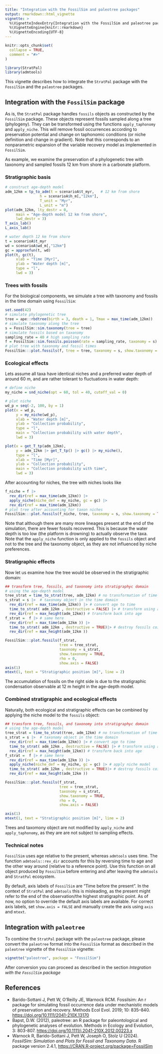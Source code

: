 ---
title: "Integration with the FossilSim and paleotree packages"
output: rmarkdown::html_vignette
vignette: >
  %\VignetteIndexEntry{Integration with the FossilSim and paleotree packages}
  %\VignetteEngine{knitr::rmarkdown}
  %\VignetteEncoding{UTF-8}
---

```{r, include = FALSE}
knitr::opts_chunk$set(
  collapse = TRUE,
  comment = "#>"
)
```

```{r setup}
library(StratPal)
library(admtools)
```

This vignette describes how to integrate the `StratPal` package with the `FossilSim` and the `paleotree` packages.

## Integration with the `FossilSim` package

As is, the `StratPal` package handles `fossils` objects as constructed by the `FossilSim` package. These objects represent fossils sampled along a tree (phylogeny). They can be transformed using the functions `apply_taphonomy` and `apply_niche`. This will remove fossil occurrences according to preservation potential and change on taphonomic conditions (or niche definition and change in gradient). Note that this corresponds to an nonparametric expansion of the variable recovery model as implemented in `FossilSim`.

As example, we examine the preservation of a phylogenetic tree with taxonomy and sampled fossils 12 km from shore in a carbonate platform.

### Stratigraphic basis

```{r, fig.alt="Age-depth model and water depth 12 km offshore (proximal slope)"}
# construct age-depth model
adm_12km = tp_to_adm(t = scenarioA$t_myr,   # 12 km from shore
                h = scenarioA$h_m[,"12km"],
                T_unit = "Myr",
                L_unit = "m")
plot(adm_12km, lty_destr = 0,
     main = "Age-depth model 12 km from shore",
     lwd_destr = 3)
T_axis_lab()
L_axis_lab()

# water depth 12 km from shore
t = scenarioA$t_myr
wd = scenarioA$wd_m[,"12km"]
gc = approxfun(t, wd)
plot(t, gc(t),
     xlab = "Time [Myr]",
     ylab = "Water depth [m]",
     type = "l",
     lwd = 3)
```


### Trees with fossils

For the biological components, we simulate a tree with taxonomy and fossils in the time domain using `FossilSim`:

```{r, fig.alt="Phylogenetic tree with sampled fossils"}
set.seed(42)
# simulate phylogenetic tree
tree = ape::rbdtree(birth = 3, death = 1, Tmax = max_time(adm_12km))
# simulate taxonomy along the tree
s = FossilSim::sim.taxonomy(tree = tree)
# simulate fossils based on taxonomy
sampling_rate = 40 # high sampling rate
f = FossilSim::sim.fossils.poisson(rate = sampling_rate, taxonomy = s)
# plot tree with taxonomy and fossil times
FossilSim:::plot.fossils(f, tree = tree, taxonomy = s, show.taxonomy = TRUE, rho = 0)
```

### Ecological effects

Lets assume all taxa have identical niches and a preferred water depth of around 60 m, and are rather tolerant to fluctuations in water depth:
```{r, fig.alt="Niche of taxa and collection probability with time"}
# define niche
my_niche = snd_niche(opt = 60, tol = 40, cutoff_val = 0)

# plot niche
wd_p = seq(-2, 100, by = 1)
plot(x = wd_p,
     y = my_niche(wd_p),
     xlab = "Water depth [m]",
     ylab = "Collection probability",
     type = "l",
     main = "Collection probability with water depth",
     lwd = 3)

plot(x = get_T_tp(adm_12km),
     y = adm_12km |> get_T_tp() |> gc() |> my_niche(),
     type = "l",
     xlab = "Time [Myr]",
     ylab = "Collection probability",
     main = "Collection probability with time",
     lwd = 3)
```

After accounting for niches, the tree with niches looks like

```{r, fig.alt="Tree with fossils after accounting for niche preference"}
f_niche = f |>
  rev_dir(ref = max_time(adm_12km)) |>
  apply_niche(niche_def = my_niche, gc = gc) |>
  rev_dir(ref = max_time(adm_12km))
# plot tree after accounting for taxon niches
FossilSim:::plot.fossils(f_niche, tree, taxonomy = s, show.taxonomy = TRUE, rho = 0)
```

Note that although there are many more lineages present at the end of the simulation, there are fewer fossils recovered. This is because the water depth is too low (the platform is drowning) to actually observe the taxa. Note that the `apply_niche` function is only applied to the `fossils` object and not to the tree and the taxonomy object, as they are not influenced by niche preferences.

### Stratigraphic effects

Now let us examine how the tree would be observed in the stratigraphic domain:

```{r, fig.alt="Tree with fossils in the stratigraphic domain"}
## transform tree, fossils, and taxonomy into stratigraphyc domain
# using the age-depth model
tree_strat = time_to_strat(tree, adm_12km) # no transformation of time to age required
s_strat = s |>  # taxonomy object in the time domain
  rev_dir(ref = max_time(adm_12km)) |> # convert age to time
  time_to_strat( adm_12km , destructive = FALSE) |> # transform using age-depth model
  rev_dir(ref = max_height(adm_12km)) # transform back into age
f_strat =  f |> # same here
  rev_dir(ref = max_time(adm_12km )) |>
  time_to_strat( adm_12km , destructive = TRUE)|> # destroy fossils coinciding with gaps
  rev_dir(ref = max_height(adm_12km ))

FossilSim:::plot.fossils(f_strat, 
                         tree = tree_strat,
                         taxonomy = s_strat,
                         show.taxonomy = TRUE, 
                         rho = 0,
                         show.axis = FALSE)
axis(1)
mtext(1, text = "Stratigraphic position [m]", line = 2)
```

The accumulation of fossils on the right side is due to the stratigraphic condensation observable at 12 m height in the age-depth model.

### Combined stratigraphic and ecological effects

Naturally, both ecological and stratigraphic effects can be combined by applying the niche model to the `fossils` object: 

```{R}
## transform tree, fossils, and taxonomy into stratigraphyc domain
# using the age-depth model
tree_strat = time_to_strat(tree, adm_12km) # no transformation of time to age required
s_strat = s |>  # taxonomy object in the time domain
  rev_dir(ref = max_time(adm_12km)) |> # convert age to time
  time_to_strat( adm_12km , destructive = FALSE) |> # transform using age-depth model
  rev_dir(ref = max_height(adm_12km)) # transform back into age
f_strat =  f |> # same here
  rev_dir(ref = max_time(adm_12km )) |>
  apply_niche(niche_def = my_niche, gc = gc) |> # apply niche model 
  time_to_strat( adm_12km , destructive = TRUE)|> # destroy fossils coinciding with gaps
  rev_dir(ref = max_height(adm_12km ))

FossilSim:::plot.fossils(f_strat,
                         tree = tree_strat,
                         taxonomy = s_strat,
                         show.taxonomy = TRUE, 
                         rho = 0,
                         show.axis = FALSE)

axis(1)
mtext(1, text = "Stratigraphic position [m]", line = 2)
```

Trees and taxomony object are not modified by `apply_niche` and `apply_taphonomy`, as they are are not subject to sampling effects.

### Technical notes

`FossilSim` uses age relative to the present, whereas `admtools` uses time. The function `admtools::rev_dir` accounts for this by reversing time to age and the other way around (relative to a reference point). Use this function on all object produced by `FossilSim` before entering and after leaving the `admtools` and `StratPal` ecosystem.

By default, axis labels of `FossilSim` are "Time before the present". In the context of `StratPal` and `admtools` this is misleading, as the present might refer to the end of the observation/the highest stratigraphic point. As of now, no option to override the default axis labels are available. For correct axis labels, set `show.axis = FALSE` and manually create the axis using `axis` and `mtext`.

## Integration with `paleotree`

To combine the `StratPal` package with the `paleotree` package, please convert the `paleotree` format into the `FossilSim` format as described in the `paleotree` vignette of the `FossilSim` vignette:

```{r eval=FALSE}
vignette("paleotree", package = "FossilSim")
```

After conversion you can proceed as described in the section *Integration with the `FossilSim` package*

## References

*  Barido-Sottani J, Pett W, O'Reilly JE, Warnock RCM. Fossilsim: An r package for simulating fossil occurrence data under mechanistic models of preservation and recovery. Methods Ecol Evol. 2019; 10: 835–840. <https://doi.org/10.1111/2041-210X.13170>
*  Bapst, D.W. (2012), paleotree: an R package for paleontological and phylogenetic analyses of evolution. Methods in Ecology and Evolution, 3: 803-807. <https://doi.org/10.1111/j.2041-210X.2012.00223.x>
*  Warnock R, Barido-Sottani J, Pett W, Joseph O, Stolz U (2024). _FossilSim: Simulation and Plots for Fossil and Taxonomy Data_. R package version 2.4.1,
  <https://CRAN.R-project.org/package=FossilSim>
